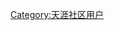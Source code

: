 {{Userbox
  |id=<span style="color:#fff;font:bold 16px Arial">天涯<br>社区</span>
  |id-c=#3a7dbd
  |info=这位童鞋是'''[[天涯社区]]'''用户。
  |info-c=#6699cc
  |info-s=10
  |border-c=#3a7dbd
}}
[[Category:天涯社区用户]]